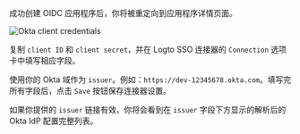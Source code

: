 
成功创建 OIDC 应用程序后，你将被重定向到应用程序详情页面。

<img src={oktaClientCredentialsImage} alt="Okta client credentials" />

复制 `client ID` 和 `client secret`，并在 Logto SSO 连接器的 `Connection` 选项卡中填写相应字段。

使用你的 Okta 域作为 `issuer`。例如：`https://dev-12345678.okta.com`。填写完所有字段后，点击 `Save` 按钮保存连接器设置。

如果你提供的 `issuer` 链接有效，你将会看到在 `issuer` 字段下方显示的解析后的 Okta IdP 配置完整列表。
